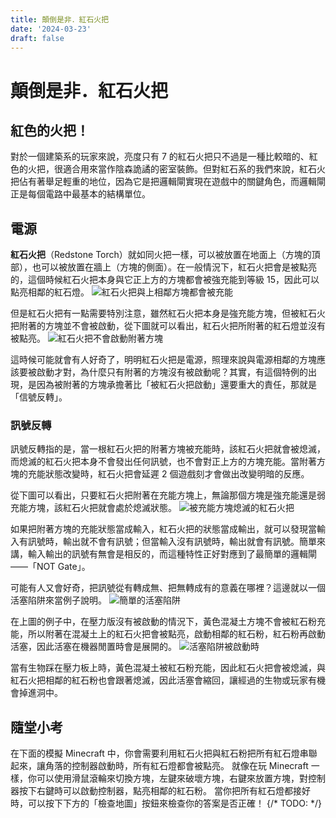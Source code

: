 ```yaml
---
title: 顛倒是非．紅石火把
date: '2024-03-23'
draft: false
---
```



# 顛倒是非．紅石火把
## 紅色的火把！
對於一個建築系的玩家來說，亮度只有 7 的紅石火把只不過是一種比較暗的、紅色的火把，很適合用來當作陰森詭譎的密室裝飾。但對紅石系的我們來說，紅石火把佔有著舉足輕重的地位，因為它是把邏輯閘實現在遊戲中的關鍵角色，而邏輯閘正是每個電路中最基本的結構單位。

## 電源
**紅石火把**（Redstone Torch）就如同火把一樣，可以被放置在地面上（方塊的頂部），也可以被放置在牆上（方塊的側面）。在一般情況下，紅石火把會是被點亮的，這個時候紅石火把本身與它正上方的方塊都會被強充能到等級 15，因此可以點亮相鄰的紅石燈。
<Image src="/images/tutorials/torch/power.png" alt="紅石火把與上相鄰方塊都會被充能" width={500} priority />

但是紅石火把有一點需要特別注意，雖然紅石火把本身是強充能方塊，但被紅石火把附著的方塊並不會被啟動，從下圖就可以看出，紅石火把所附著的紅石燈並沒有被點亮。
<Image src="/images/tutorials/torch/not-powered.png" alt="紅石火把不會啟動附著方塊" width={500} />

這時候可能就會有人好奇了，明明紅石火把是電源，照理來說與電源相鄰的方塊應該要被啟動才對，為什麼只有附著的方塊沒有被啟動呢？其實，有這個特例的出現，是因為被附著的方塊承擔著比「被紅石火把啟動」還要重大的責任，那就是「信號反轉」。

### 訊號反轉
訊號反轉指的是，當一根紅石火把的附著方塊被充能時，該紅石火把就會被熄滅，而熄滅的紅石火把本身不會發出任何訊號，也不會對正上方的方塊充能。當附著方塊的充能狀態改變時，紅石火把會延遲 2 個遊戲刻才會做出改變明暗的反應。

從下圖可以看出，只要紅石火把附著在充能方塊上，無論那個方塊是強充能還是弱充能方塊，該紅石火把就會處於熄滅狀態。
<Image src="/images/tutorials/torch/invert.png" alt="被充能方塊熄滅的紅石火把" width={500} />

如果把附著方塊的充能狀態當成輸入，紅石火把的狀態當成輸出，就可以發現當輸入有訊號時，輸出就不會有訊號；但當輸入沒有訊號時，輸出就會有訊號。簡單來講，輸入輸出的訊號有無會是相反的，而這種特性正好對應到了最簡單的邏輯閘——「NOT Gate」。

可能有人又會好奇，把訊號從有轉成無、把無轉成有的意義在哪裡？這邊就以一個活塞陷阱來當例子說明。
<Image src="/images/tutorials/torch/trap-unactivated.png" alt="簡單的活塞陷阱" width={500} />

在上圖的例子中，在壓力版沒有被啟動的情況下，黃色混凝土方塊不會被紅石粉充能，所以附著在混凝土上的紅石火把會被點亮，啟動相鄰的紅石粉，紅石粉再啟動活塞，因此活塞在機器閒置時會是展開的。
<Image src="/images/tutorials/torch/trap-activated.png" alt="活塞陷阱被啟動時" width={500} />

當有生物踩在壓力板上時，黃色混凝土被紅石粉充能，因此紅石火把會被熄滅，與紅石火把相鄰的紅石粉也會跟著熄滅，因此活塞會縮回，讓經過的生物或玩家有機會掉進洞中。

## 隨堂小考
在下面的模擬 Minecraft 中，你會需要利用紅石火把與紅石粉把所有紅石燈串聯起來，讓角落的控制器啟動時，所有紅石燈都會被點亮。
就像在玩 Minecraft 一樣，你可以使用滑鼠滾輪來切換方塊，左鍵來破壞方塊，右鍵來放置方塊，對控制器按下右鍵時可以啟動控制器，點亮相鄰的紅石粉。
當你把所有紅石燈都接好時，可以按下下方的「檢查地圖」按鈕來檢查你的答案是否正確！
{/* TODO: <Canvas canvasHeight={500} canvasWidth={500} checkable={true} preLoadData={Official_Map_3}> */}

